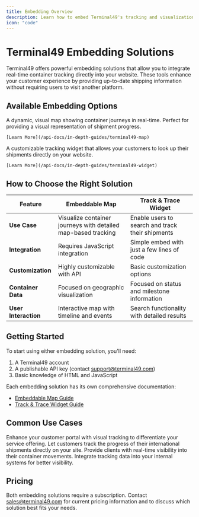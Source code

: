 ```yaml
---
title: Embedding Overview
description: Learn how to embed Terminal49's tracking and visualization tools directly into your website to provide real-time container tracking to your customers.
icon: "code"
---
```


# Terminal49 Embedding Solutions

Terminal49 offers powerful embedding solutions that allow you to integrate real-time container tracking directly into your website. These tools enhance your customer experience by providing up-to-date shipping information without requiring users to visit another platform.

## Available Embedding Options

<CardGroup cols={2}>
  <Card title="Embeddable Map" icon="map" color="#0D96F2">
    A dynamic, visual map showing container journeys in real-time. Perfect for providing a visual representation of shipment progress.

    [Learn More](/api-docs/in-depth-guides/terminal49-map)
  </Card>
  <Card title="Track & Trace Widget" icon="magnifying-glass" color="#0D96F2">
    A customizable tracking widget that allows your customers to look up their shipments directly on your website.

    [Learn More](/api-docs/in-depth-guides/terminal49-widget)
  </Card>
</CardGroup>

## How to Choose the Right Solution

| Feature | Embeddable Map | Track & Trace Widget |
|---------|---------------|----------------------|
| **Use Case** | Visualize container journeys with detailed map-based tracking | Enable users to search and track their shipments |
| **Integration** | Requires JavaScript integration | Simple embed with just a few lines of code |
| **Customization** | Highly customizable with API | Basic customization options |
| **Container Data** | Focused on geographic visualization | Focused on status and milestone information |
| **User Interaction** | Interactive map with timeline and events | Search functionality with detailed results |

## Getting Started

To start using either embedding solution, you'll need:

1. A Terminal49 account
2. A publishable API key (contact support@terminal49.com)
3. Basic knowledge of HTML and JavaScript

Each embedding solution has its own comprehensive documentation:

- [Embeddable Map Guide](/api-docs/in-depth-guides/terminal49-map)
- [Track & Trace Widget Guide](/api-docs/in-depth-guides/terminal49-widget)

## Common Use Cases

<CardGroup cols={2}>
  <Card title="3PL Customer Portals" icon="building" color="#0D96F2">
    Enhance your customer portal with visual tracking to differentiate your service offering.
  </Card>
  <Card title="E-commerce Order Tracking" icon="shopping-cart" color="#0D96F2">
    Let customers track the progress of their international shipments directly on your site.
  </Card>
  <Card title="Freight Forwarder Dashboards" icon="truck" color="#0D96F2">
    Provide clients with real-time visibility into their container movements.
  </Card>
  <Card title="Corporate Logistics Platforms" icon="briefcase" color="#0D96F2">
    Integrate tracking data into your internal systems for better visibility.
  </Card>
</CardGroup>

## Pricing

Both embedding solutions require a subscription. Contact [sales@terminal49.com](mailto:sales@terminal49.com) for current pricing information and to discuss which solution best fits your needs.
